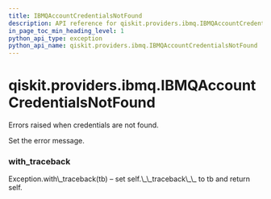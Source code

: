 ```yaml
---
title: IBMQAccountCredentialsNotFound
description: API reference for qiskit.providers.ibmq.IBMQAccountCredentialsNotFound
in_page_toc_min_heading_level: 1
python_api_type: exception
python_api_name: qiskit.providers.ibmq.IBMQAccountCredentialsNotFound
---
```


# qiskit.providers.ibmq.IBMQAccountCredentialsNotFound

<Class id="qiskit.providers.ibmq.IBMQAccountCredentialsNotFound" isDedicatedPage={true} github="https://github.com/qiskit/qiskit-ibmq-provider/tree/stable/0.13/qiskit/providers/ibmq/exceptions.py" signature="IBMQAccountCredentialsNotFound(*message)" modifiers="exception">
  Errors raised when credentials are not found.

  Set the error message.

  ### with\_traceback

  <Function id="qiskit.providers.ibmq.IBMQAccountCredentialsNotFound.with_traceback" signature="with_traceback()">
    Exception.with\_traceback(tb) – set self.\_\_traceback\_\_ to tb and return self.
  </Function>
</Class>

